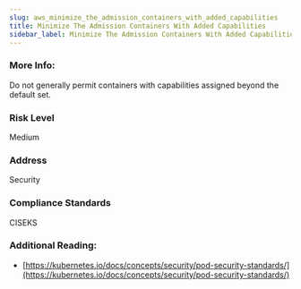 ```yaml
---
slug: aws_minimize_the_admission_containers_with_added_capabilities
title: Minimize The Admission Containers With Added Capabilities
sidebar_label: Minimize The Admission Containers With Added Capabilities
---
```


### More Info:

Do not generally permit containers with capabilities assigned beyond the default set.

### Risk Level

Medium

### Address

Security

### Compliance Standards

CISEKS

### Additional Reading:

- [https://kubernetes.io/docs/concepts/security/pod-security-standards/](https://kubernetes.io/docs/concepts/security/pod-security-standards/) 

